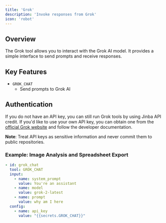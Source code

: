 ```yaml
---
title: 'Grok'
description: 'Invoke responses from Grok'
icon: 'robot'
---
```



## Overview
The Grok tool allows you to interact with the Grok AI model. It provides a simple interface to send prompts and receive responses.

## Key Features
- `GROK_CHAT`
  - Send prompts to Grok AI

## Authentication

If you do not have an API key, you can still run Grok tools by using Jinba API credit. If you'd like to use your own API key, you can obtain one from the [official Grok website](https://x.ai/api) and follow the developer documentation.

**Note**: Treat API keys as sensitive information and never commit them to public repositories.

### Example: Image Analysis and Spreadsheet Export
```yaml
- id: grok_chat
  tool: GROK_CHAT
  input:
    - name: system_prompt
      value: You're an assistant
    - name: model
      value: grok-2-latest
    - name: prompt
      value: why am I here
  config:
    - name: api_key
      value: "{{secrets.GROK_CHAT}}"
```
